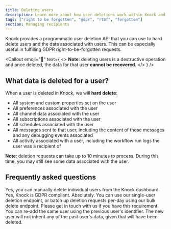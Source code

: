 ```yaml
---
title: Deleting users
description: Learn more about how user deletions work within Knock and how deletion can help with data privacy controls.
tags: ["right to be forgotten", "gdpr", "rtbf", "forgotten"]
section: Managing recipients
---
```


Knock provides a programmatic user deletion API that you can use to hard delete users and the data associated with users. This can be especially useful in fulfilling GDPR right-to-be-forgotten requests.

<Callout
  emoji="🚨"
  text={
    <>
      <strong>Note</strong>: deleting users is a destructive operation and once
      deleted, the data for that user <strong>cannot be recovered</strong>.
    </>
  }
/>

<MultiLangCodeBlock snippet="users.delete" title="Delete a user" />

## What data is deleted for a user?

When a user is deleted in Knock, we will **hard delete**:

- All system and custom properties set on the user
- All preferences associated with the user
- All channel data associated with the user
- All subscriptions associated with the user
- All schedules associated with the user
- All messages sent to that user, including the content of those messages and any debugging events associated
- All activity associated with a user, including the workflow run logs the user was a recipient of

**Note**: deletion requests can take up to 10 minutes to process. During this time, you may still see some data associated with the user.

## Frequently asked questions

<AccordionGroup>
  <Accordion title="Can I delete users from the Knock dashboard?">
    Yes, you can manually delete individual users from the Knock dashboard.
  </Accordion>
  <Accordion title="Is Knock GDPR compliant?">
    Yes, Knock is GDPR compliant.
  </Accordion>
  <Accordion title="Can I use the user deletion API to programmatically power GDPR right-to-be-forgotten requests?">
    Absolutely. You can use our single-user deletion endpoint, or batch up
    deletion requests per-day using our bulk delete endpoint.
  </Accordion>
  <Accordion title="I need to suppress a user from ever receiving notifications again from our platform, is that possible?">
    Please get in touch with us if you have this requirement.
  </Accordion>
  <Accordion title="If I delete a user and then re-use the identifier for that deleted user, what happens?">
    You can re-add the same user using the previous user's identifier. The new
    user will not inherit any of the past user's data, given that will have been
    deleted.
  </Accordion>
</AccordionGroup>
